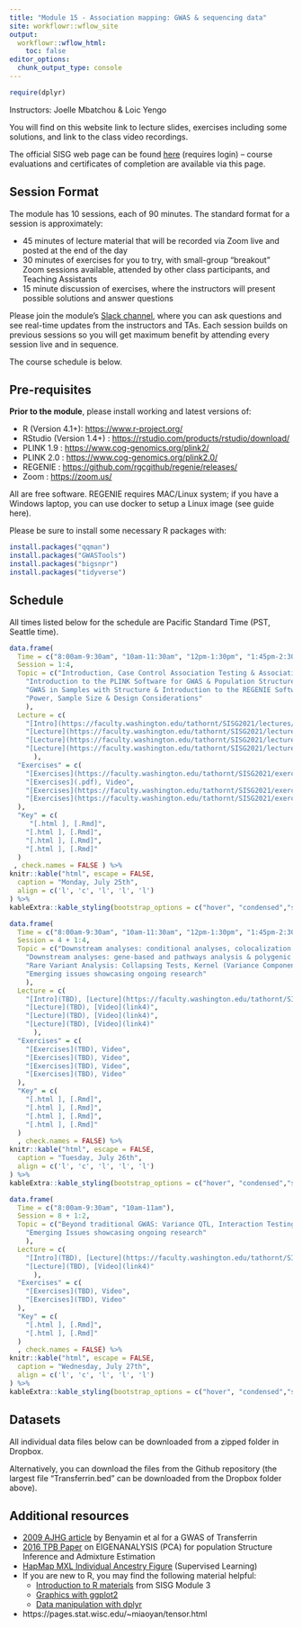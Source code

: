 ```yaml
---
title: "Module 15 - Association mapping: GWAS & sequencing data"
site: workflowr::wflow_site
output:
  workflowr::wflow_html:
    toc: false
editor_options:
  chunk_output_type: console
---
```


```r
require(dplyr)
```

Instructors: Joelle Mbatchou & Loic Yengo

You will find on this website link to lecture slides, exercises including some solutions, and link to the class video recordings.

The official SISG web page can be found [here](https://si.biostat.washington.edu/courses/SM2215) (requires login) – course evaluations and certificates of completion are available via this page.


## Session Format
The module has 10 sessions, each of 90 minutes. The standard format for a session is approximately:

* 45 minutes of lecture material that will be recorded via Zoom live and posted at the end of the day
* 30 minutes of exercises for you to try, with small-group "breakout" Zoom sessions available, attended by other class participants, and Teaching Assistants
* 15 minute discussion of exercises, where the instructors will present possible solutions and answer questions

Please join the module's [Slack channel](https://uwbiostatisticssisg.slack.com), where you can ask questions and see real-time updates from the instructors and TAs.
Each session builds on previous sessions so you will get maximum benefit by attending every session live and in sequence.

The course schedule is below.


## Pre-requisites

**Prior to the module**, please install working and latest versions of:

* R (Version 4.1+): 
  <a href="https://www.r-project.org/" target="_blank">https://www.r-project.org/</a>
* RStudio (Version 1.4+) : 
  <a href="https://rstudio.com/products/rstudio/download/" target="_blank">https://rstudio.com/products/rstudio/download/</a>
* PLINK 1.9 : 
  <a href="https://www.cog-genomics.org/plink2/" target="_blank">https://www.cog-genomics.org/plink2/</a>
* PLINK 2.0 : 
  <a href="https://www.cog-genomics.org/plink2.0/" target="_blank">https://www.cog-genomics.org/plink2.0/</a>
* REGENIE : 
  <a href="https://github.com/rgcgithub/regenie/releases/" target="_blank">https://github.com/rgcgithub/regenie/releases/</a>
* Zoom : 
  <a href="https://zoom.us/" target="_blank">https://zoom.us/</a>

All are free software. 
REGENIE requires MAC/Linux system; if you have a Windows laptop, you can use docker to setup a Linux image (see guide here).

Please be sure to install some necessary R packages with:
```r
install.packages("qqman")
install.packages("GWASTools")
install.packages("bigsnpr")
install.packages("tidyverse")
```

## Schedule

All times listed below for the schedule are Pacific Standard Time (PST, Seattle time).

```r
data.frame(
  Time = c("8:00am-9:30am", "10am-11:30am", "12pm-1:30pm", "1:45pm-2:30pm"),
  Session = 1:4,
  Topic = c("Introduction, Case Control Association Testing & Association Testing with Quantitative Traits",
    "Introduction to the PLINK Software for GWAS & Population Structure Inference",
    "GWAS in Samples with Structure & Introduction to the REGENIE Software",
    "Power, Sample Size & Design Considerations"
    ),
  Lecture = c(
    "[Intro](https://faculty.washington.edu/tathornt/SISG2021/lectures/SISG2021session00.pdf), [Lecture](https://faculty.washington.edu/tathornt/SISG2021/lectures/SISG2021session01.pdf), [Video](link4)",
    "[Lecture](https://faculty.washington.edu/tathornt/SISG2021/lectures/SISG2021session03.pdf), [Video](link4)",
    "[Lecture](https://faculty.washington.edu/tathornt/SISG2021/lectures/SISG2021session06.pdf), [Video](link4)",
    "[Lecture](https://faculty.washington.edu/tathornt/SISG2021/lectures/SISG2021session10.pdf), [Video](link4)" 
      ),
  "Exercises" = c(
    "[Exercises](https://faculty.washington.edu/tathornt/SISG2021/exercises/assoc_ex01.pdf), Video",
    "[Exercises](.pdf), Video",
    "[Exercises](https://faculty.washington.edu/tathornt/SISG2021/exercises/assoc_ex03.pdf), Video",
    "[Exercises](https://faculty.washington.edu/tathornt/SISG2021/exercises/assoc_ex4.pdf), Video"
  ),
  "Key" = c(
     "[.html ], [.Rmd]",
    "[.html ], [.Rmd]",
    "[.html ], [.Rmd]",
    "[.html ], [.Rmd]"
  )
 , check.names = FALSE ) %>%
knitr::kable("html", escape = FALSE, 
  caption = "Monday, July 25th", 
  align = c('l', 'c', 'l', 'l', 'l')
) %>%
kableExtra::kable_styling(bootstrap_options = c("hover", "condensed","striped"))
```

```r
data.frame(
  Time = c("8:00am-9:30am", "10am-11:30am", "12pm-1:30pm", "1:45pm-2:30pm"),
  Session = 4 + 1:4,
  Topic = c("Downstream analyses: conditional analyses, colocalization & fine-mapping",
    "Downstream analyses: gene-based and pathways analysis & polygenic risk scores",
    "Rare Variant Analysis: Collapsing Tests, Kernel (Variance Component) Tests and Omnibus Tests",
    "Emerging issues showcasing ongoing research"
    ),
  Lecture = c(
    "[Intro](TBD), [Lecture](https://faculty.washington.edu/tathornt/SISG2021/lectures/SISG2021session01.pdf), [Video](link4)",
    "[Lecture](TBD), [Video](link4)",
    "[Lecture](TBD), [Video](link4)",
    "[Lecture](TBD), [Video](link4)" 
      ),
  "Exercises" = c(
    "[Exercises](TBD), Video",
    "[Exercises](TBD), Video",
    "[Exercises](TBD), Video",
    "[Exercises](TBD), Video"
  ),
  "Key" = c(
    "[.html ], [.Rmd]",
    "[.html ], [.Rmd]",
    "[.html ], [.Rmd]",
    "[.html ], [.Rmd]"
  )
  , check.names = FALSE) %>%
knitr::kable("html", escape = FALSE, 
  caption = "Tuesday, July 26th", 
  align = c('l', 'c', 'l', 'l', 'l')
) %>%
kableExtra::kable_styling(bootstrap_options = c("hover", "condensed","striped"))
```

```r
data.frame(
  Time = c("8:00am-9:30am", "10am-11am"),
  Session = 8 + 1:2,
  Topic = c("Beyond traditional GWAS: Variance QTL, Interaction Testing, GWAX, Time-to-event, Multi-trait analysis",
    "Emerging Issues showcasing ongoing research"
    ),
  Lecture = c(
    "[Intro](TBD), [Lecture](https://faculty.washington.edu/tathornt/SISG2021/lectures/SISG2021session01.pdf), [Video](link4)",
    "[Lecture](TBD), [Video](link4)" 
      ),
  "Exercises" = c(
    "[Exercises](TBD), Video",
    "[Exercises](TBD), Video"
  ),
  "Key" = c(
    "[.html ], [.Rmd]",
    "[.html ], [.Rmd]"
  )
  , check.names = FALSE) %>%
knitr::kable("html", escape = FALSE, 
  caption = "Wednesday, July 27th", 
  align = c('l', 'c', 'l', 'l', 'l')
) %>%
kableExtra::kable_styling(bootstrap_options = c("hover", "condensed","striped"))
```

## Datasets

All individual data files below can be downloaded from a zipped folder in Dropbox.

Alternatively, you can download the files from the Github repository (the largest file "Transferrin.bed" can be downloaded from the Dropbox folder above).

## Additional resources

* [2009 AJHG article](https://faculty.washington.edu/tathornt/sisg/AJHG_Transferrin_2009.pdf) by Benyamin et al for a GWAS of Transferrin
* [2016 TPB Paper](https://faculty.washington.edu/tathornt/sisg/Zheng_Weir_Eigenanalysis_TPB_2016.pdf) on EIGENANALYSIS (PCA) for population Structure Inference and Admixture Estimation
* [HapMap MXL Individual Ancestry Figure](https://faculty.washington.edu/tathornt/sisg/HapMapMXL_Ancestry_Supervised.pdf) (Supervised Learning)
* If you are new to R, you may find the following material helpful:
  * [Introduction to R materials](https://faculty.washington.edu/kenrice/rintro/) from SISG Module 3
  * [Graphics with ggplot2](https://ggplot2.tidyverse.org/)
  * [Data manipulation with dplyr](http://dplyr.tidyverse.org/)
* https://pages.stat.wisc.edu/~miaoyan/tensor.html
